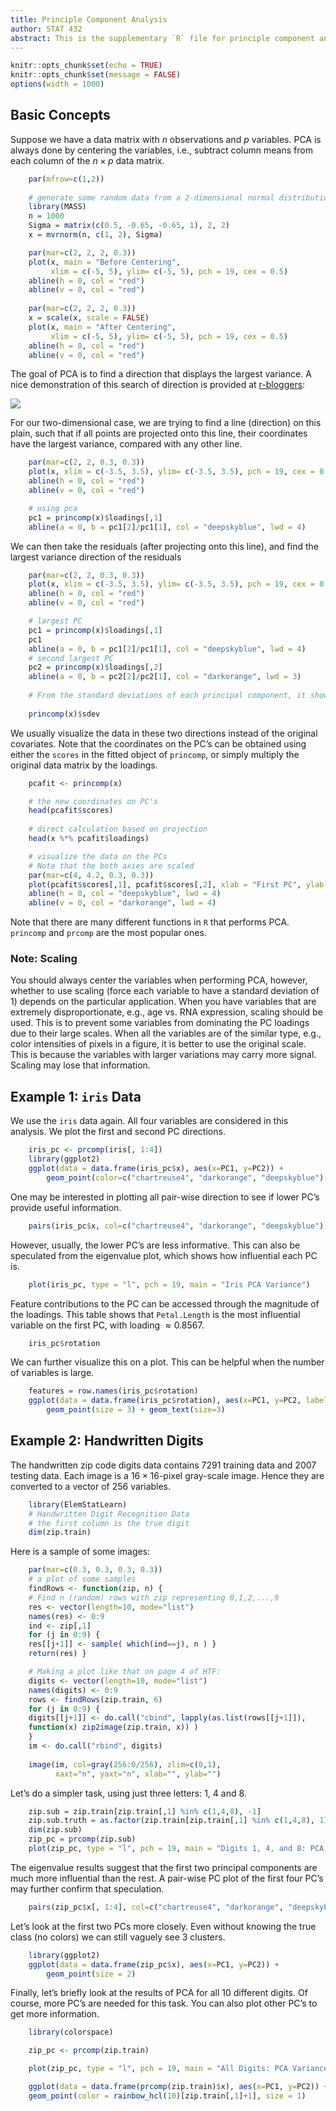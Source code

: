 ```yaml
---
title: Principle Component Analysis
author: STAT 432
abstract: This is the supplementary `R` file for principle component analysis (PCA) in the lecture note "Clustering".
---
```


```r
knitr::opts_chunk$set(echo = TRUE)
knitr::opts_chunk$set(message = FALSE)
options(width = 1000)
```

## Basic Concepts

Suppose we have a data matrix with $n$ observations and $p$ variables. PCA is always done by centering the variables, i.e., subtract column means from each column of the $n \times p$ data matrix. 

```r
    par(mfrow=c(1,2))
    
    # generate some random data from a 2-dimensional normal distribution. 
    library(MASS)
    n = 1000
    Sigma = matrix(c(0.5, -0.65, -0.65, 1), 2, 2)
    x = mvrnorm(n, c(1, 2), Sigma)

    par(mar=c(2, 2, 2, 0.3))
    plot(x, main = "Before Centering", 
         xlim = c(-5, 5), ylim= c(-5, 5), pch = 19, cex = 0.5)
    abline(h = 0, col = "red")
    abline(v = 0, col = "red")
    
    par(mar=c(2, 2, 2, 0.3))
    x = scale(x, scale = FALSE)
    plot(x, main = "After Centering", 
         xlim = c(-5, 5), ylim= c(-5, 5), pch = 19, cex = 0.5)
    abline(h = 0, col = "red")
    abline(v = 0, col = "red")    

```

The goal of PCA is to find a direction that displays the largest variance. A nice demonstration of this search of direction is provided at [r-bloggers](https://www.r-bloggers.com/principal-component-analysis-in-r/):

![](figures/PCA.gif)

For our two-dimensional case, we are trying to find a line (direction) on this plain, such that if all points are projected onto this line, their coordinates have the largest variance, compared with any other line.

```r
    par(mar=c(2, 2, 0.3, 0.3))
    plot(x, xlim = c(-3.5, 3.5), ylim= c(-3.5, 3.5), pch = 19, cex = 0.5)
    abline(h = 0, col = "red")
    abline(v = 0, col = "red")

    # using pca 
    pc1 = princomp(x)$loadings[,1]
    abline(a = 0, b = pc1[2]/pc1[1], col = "deepskyblue", lwd = 4)
```

We can then take the residuals (after projecting onto this line), and find the largest variance direction of the residuals

```r
    par(mar=c(2, 2, 0.3, 0.3))
    plot(x, xlim = c(-3.5, 3.5), ylim= c(-3.5, 3.5), pch = 19, cex = 0.5)
    abline(h = 0, col = "red")
    abline(v = 0, col = "red")

    # largest PC 
    pc1 = princomp(x)$loadings[,1]
    pc1
    abline(a = 0, b = pc1[2]/pc1[1], col = "deepskyblue", lwd = 4)
    # second largest PC
    pc2 = princomp(x)$loadings[,2]
    abline(a = 0, b = pc2[2]/pc2[1], col = "darkorange", lwd = 3)
    
    # From the standard deviations of each principal component, it shows that the first PC has a much larger variation
    
    princomp(x)$sdev     
```

We usually visualize the data in these two directions instead of the original covariates. Note that the coordinates on the PC's can be obtained using either the `scores` in the fitted object of `princomp`, or simply multiply the original data matrix by the loadings.

```r
    pcafit <- princomp(x)

    # the new coordinates on PC's
    head(pcafit$scores)
    
    # direct calculation based on projection 
    head(x %*% pcafit$loadings)

    # visualize the data on the PCs
    # Note that the both axies are scaled 
    par(mar=c(4, 4.2, 0.3, 0.3))
    plot(pcafit$scores[,1], pcafit$scores[,2], xlab = "First PC", ylab = "Second PC", pch = 19, cex.lab = 1.5)
    abline(h = 0, col = "deepskyblue", lwd = 4)
    abline(v = 0, col = "darkorange", lwd = 4)
```

Note that there are many different functions in `R` that performs PCA. `princomp` and `prcomp` are the most popular ones.

### Note: Scaling

You should always center the variables when performing PCA, however, whether to use scaling (force each variable to have a standard deviation of 1) depends on the particular application. When you have variables that are extremely disproportionate, e.g., age vs. RNA expression, scaling should be used. This is to prevent some variables from dominating the PC loadings due to their large scales. When all the variables are of the similar type, e.g., color intensities of pixels in a figure, it is better to use the original scale. This is because the variables with larger variations may carry more signal. Scaling may lose that information.

## Example 1: `iris` Data

We use the `iris` data again. All four variables are considered in this analysis. We plot the first and second PC directions. 

```r
    iris_pc <- prcomp(iris[, 1:4])
    library(ggplot2)
    ggplot(data = data.frame(iris_pc$x), aes(x=PC1, y=PC2)) + 
        geom_point(color=c("chartreuse4", "darkorange", "deepskyblue")[iris$Species], size = 3)
```

One may be interested in plotting all pair-wise direction to see if lower PC's provide useful information. 

```r
    pairs(iris_pc$x, col=c("chartreuse4", "darkorange", "deepskyblue")[iris$Species], pch = 19)
```

However, usually, the lower PC's are less informative. This can also be speculated from the eigenvalue plot, which shows how influential each PC is. 

```r
    plot(iris_pc, type = "l", pch = 19, main = "Iris PCA Variance")
```

Feature contributions to the PC can be accessed through the magnitude of the loadings. This table shows that `Petal.Length` is the most influential variable on the first PC, with loading $\approx 0.8567$. 

```r
    iris_pc$rotation    
```

We can further visualize this on a plot. This can be helpful when the number of variables is large. 

```r
    features = row.names(iris_pc$rotation)
    ggplot(data = data.frame(iris_pc$rotation), aes(x=PC1, y=PC2, label=features,color=features)) + 
        geom_point(size = 3) + geom_text(size=3)
```

## Example 2: Handwritten Digits

The handwritten zip code digits data contains 7291 training data and 2007 testing data. Each image is a $16 \times 16$-pixel gray-scale image. Hence they are converted to a vector of 256 variables. 

```r
    library(ElemStatLearn)
    # Handwritten Digit Recognition Data
    # the first column is the true digit
    dim(zip.train)
```

Here is a sample of some images:

```r
    par(mar=c(0.3, 0.3, 0.3, 0.3))
    # a plot of some samples 
    findRows <- function(zip, n) {
    # Find n (random) rows with zip representing 0,1,2,...,9
    res <- vector(length=10, mode="list")
    names(res) <- 0:9
    ind <- zip[,1]
    for (j in 0:9) {
    res[[j+1]] <- sample( which(ind==j), n ) }
    return(res) }

    # Making a plot like that on page 4 of HTF:
    digits <- vector(length=10, mode="list")
    names(digits) <- 0:9
    rows <- findRows(zip.train, 6)
    for (j in 0:9) {
    digits[[j+1]] <- do.call("cbind", lapply(as.list(rows[[j+1]]),
    function(x) zip2image(zip.train, x)) )
    }
    im <- do.call("rbind", digits)
    
    image(im, col=gray(256:0/256), zlim=c(0,1), 
          xaxt="n", yaxt="n", xlab="", ylab="")
```

Let's do a simpler task, using just three letters: 1, 4 and 8. 

```r
    zip.sub = zip.train[zip.train[,1] %in% c(1,4,8), -1]
    zip.sub.truth = as.factor(zip.train[zip.train[,1] %in% c(1,4,8), 1])
    dim(zip.sub)
    zip_pc = prcomp(zip.sub)
    plot(zip_pc, type = "l", pch = 19, main = "Digits 1, 4, and 8: PCA Variance")
```

The eigenvalue results suggest that the first two principal components are much more influential than the rest. A pair-wise PC plot of the first four PC's may further confirm that speculation. 

```r
    pairs(zip_pc$x[, 1:4], col=c("chartreuse4", "darkorange", "deepskyblue")[zip.sub.truth], pch = 19)
```

Let's look at the first two PCs more closely. Even without knowing the true class (no colors) we can still vaguely see 3 clusters. 

```r
    library(ggplot2)
    ggplot(data = data.frame(zip_pc$x), aes(x=PC1, y=PC2)) + 
        geom_point(size = 2)
```

Finally, let's briefly look at the results of PCA for all 10 different digits. Of course, more PC's are needed for this task. You can also plot other PC's to get more information. 

```r
    library(colorspace)

    zip_pc <- prcomp(zip.train)

    plot(zip_pc, type = "l", pch = 19, main = "All Digits: PCA Variance")

    ggplot(data = data.frame(prcomp(zip.train)$x), aes(x=PC1, y=PC2)) + 
    geom_point(color = rainbow_hcl(10)[zip.train[,1]+1], size = 1)
```